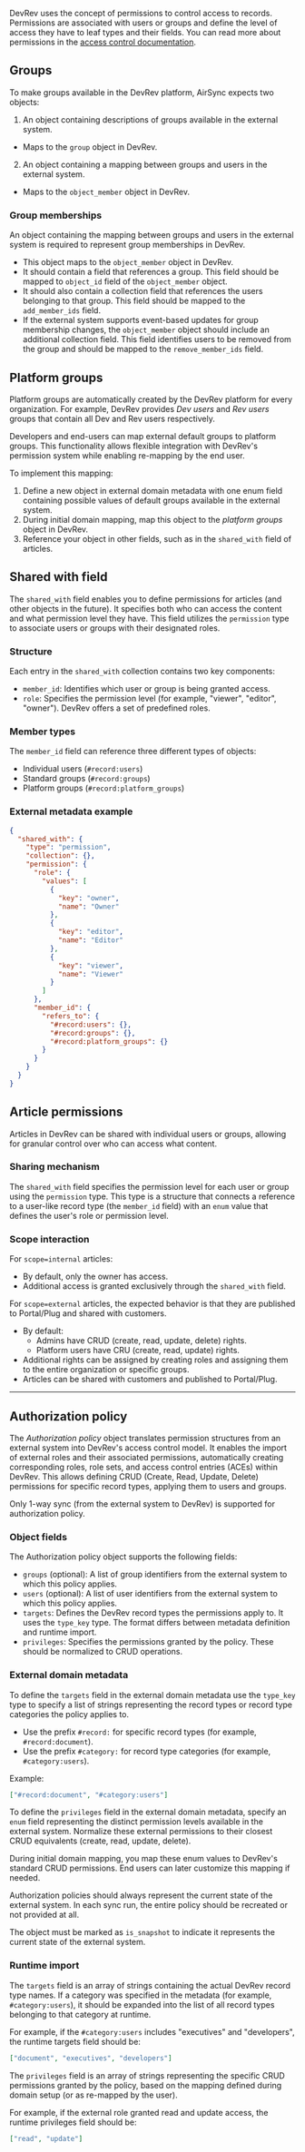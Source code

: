 DevRev uses the concept of permissions to control access to records. 
Permissions are associated with users or groups and define the level of access they have to leaf types and their fields.
You can read more about permissions in the [access control documentation](https://devrev.ai/docs/product/access-control).

## Groups

To make groups available in the DevRev platform, AirSync expects two objects:

1. An object containing descriptions of groups available in the external system.
  - Maps to the `group` object in DevRev.
2. An object containing a mapping between groups and users in the external system.
  - Maps to the `object_member` object in DevRev.

### Group memberships

An object containing the mapping between groups and users in the external system is required to represent group memberships in DevRev.

- This object maps to the `object_member` object in DevRev.
- It should contain a field that references a group. 
This field should be mapped to `object_id` field of the `object_member` object.
- It should also contain a collection field that references the users belonging to that group. 
This field should be mapped to the `add_member_ids` field.
- If the external system supports event-based updates for group membership changes, the `object_member` object should include an additional collection field.
This field identifies users to be removed from the group and should be mapped to the `remove_member_ids` field.

## Platform groups

Platform groups are automatically created by the DevRev platform for every organization. 
For example, DevRev provides *Dev users* and *Rev users* groups that contain all Dev and Rev users respectively.

Developers and end-users can map external default groups to platform groups. 
This functionality allows flexible integration with DevRev's permission system while enabling re-mapping by the end user.

To implement this mapping:
1. Define a new object in external domain metadata with one enum field containing possible values of default groups available in the external system. 
2. During initial domain mapping, map this object to the *platform groups* object in DevRev.
3. Reference your object in other fields, such as in the `shared_with` field of articles.

## Shared with field

The `shared_with` field enables you to define permissions for articles (and other objects in the future). 
It specifies both who can access the content and what permission level they have. 
This field utilizes the `permission` type to associate users or groups with their designated roles.

### Structure

Each entry in the `shared_with` collection contains two key components:

- `member_id`: Identifies which user or group is being granted access.
- `role`: Specifies the permission level (for example, "viewer", "editor", "owner"). DevRev offers a set of predefined roles.

### Member types

The `member_id` field can reference three different types of objects:
- Individual users (`#record:users`)
- Standard groups (`#record:groups`)
- Platform groups (`#record:platform_groups`)

### External metadata example

```json
{
  "shared_with": {
    "type": "permission",
    "collection": {},
    "permission": {
      "role": {
        "values": [
          {
            "key": "owner",
            "name": "Owner"
          },
          {
            "key": "editor",
            "name": "Editor"
          },
          {
            "key": "viewer",
            "name": "Viewer"
          }
        ]
      },
      "member_id": {
        "refers_to": {
          "#record:users": {},
          "#record:groups": {},
          "#record:platform_groups": {}
        }
      }
    }
  }
}
```

## Article permissions

Articles in DevRev can be shared with individual users or groups, allowing for granular control over who can access what content.

### Sharing mechanism

The `shared_with` field specifies the permission level for each user or group using the `permission` type.
This type is a structure that connects a reference to a user-like record type (the `member_id` field)
with an `enum` value that defines the user's role or permission level.

### Scope interaction

<Tabs>
<Tab title="Internal scope">

For `scope=internal` articles:
- By default, only the owner has access.
- Additional access is granted exclusively through the `shared_with` field.
</Tab>

<Tab title="External scope">

For `scope=external` articles, the expected behavior is that they are published to Portal/Plug and shared with customers.

- By default:
  - Admins have CRUD (create, read, update, delete) rights.
  - Platform users have CRU (create, read, update) rights.
- Additional rights can be assigned by creating roles and assigning them to the entire organization or specific groups.
- Articles can be shared with customers and published to Portal/Plug.
</Tab>
</Tabs>

---

## Authorization policy

The *Authorization policy* object translates permission structures from an external system into DevRev's access control model. 
It enables the import of external roles and their associated permissions, automatically creating corresponding roles, role sets, and access control entries (ACEs) within DevRev. 
This allows defining CRUD (Create, Read, Update, Delete) permissions for specific record types, applying them to users and groups.

<Info>
Only 1-way sync (from the external system to DevRev) is supported for authorization policy.
</Info>

### Object fields

The Authorization policy object supports the following fields:

- `groups` (optional): A list of group identifiers from the external system to which this policy applies.
- `users` (optional): A list of user identifiers from the external system to which this policy applies.
- `targets`: Defines the DevRev record types the permissions apply to. It uses the `type_key` type. The format differs between metadata definition and runtime import.
- `privileges`: Specifies the permissions granted by the policy. These should be normalized to CRUD operations.

### External domain metadata

To define the `targets` field in the external domain metadata use the `type_key` type to specify a list of strings representing the record types or record type categories the policy applies to.
- Use the prefix `#record:` for specific record types (for example, `#record:document`).
- Use the prefix `#category:` for record type categories (for example, `#category:users`).

Example:
```json
["#record:document", "#category:users"]
```

To define the `privileges` field in the external domain metadata, specify an `enum` field representing the distinct permission levels available in the external system. 
Normalize these external permissions to their closest CRUD equivalents (create, read, update, delete).

During initial domain mapping, you map these enum values to DevRev's standard CRUD permissions. End users can later customize this mapping if needed.

<Warning>
Authorization policies should always represent the current state of the external system. In each sync run, the entire policy should be recreated or not provided at all.

The object must be marked as `is_snapshot` to indicate it represents the current state of the external system.
</Warning>

### Runtime import

The `targets` field is an array of strings containing the actual DevRev record type names. 
If a category was specified in the metadata (for example, `#category:users`), it should be expanded into the list of all record types belonging to that category at runtime.

For example, if the `#category:users` includes "executives" and "developers", the runtime targets field should be:
```json
["document", "executives", "developers"]
```

The `privileges` field is an array of strings representing the specific CRUD permissions granted by the policy, based on the mapping defined during domain setup (or as re-mapped by the user).

For example, if the external role granted read and update access, the runtime privileges field should be:
```json
["read", "update"]
```

